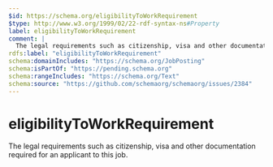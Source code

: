```yaml
---
$id: https://schema.org/eligibilityToWorkRequirement
$type: http://www.w3.org/1999/02/22-rdf-syntax-ns#Property
label: eligibilityToWorkRequirement
comment: |
  The legal requirements such as citizenship, visa and other documentation required for an applicant to this job.
rdfs:label: "eligibilityToWorkRequirement"
schema:domainIncludes: "https://schema.org/JobPosting"
schema:isPartOf: "https://pending.schema.org"
schema:rangeIncludes: "https://schema.org/Text"
schema:source: "https://github.com/schemaorg/schemaorg/issues/2384"
---
```


# eligibilityToWorkRequirement

The legal requirements such as citizenship, visa and other documentation required for an applicant to this job.

